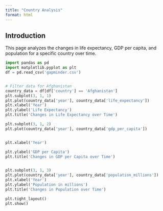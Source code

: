 ```yaml
---
title: "Country Analysis"
format: html
---
```

## Introduction

This page analyzes the changes in life expectancy, GDP per capita, and population for a specific country over time.

```python
import pandas as pd
import matplotlib.pyplot as plt
df = pd.read_csv('gapminder.csv')


# Filter data for Afghanistan
country_data = df[df['country'] == 'Afghanistan'] 
plt.subplot(3, 1, 1)
plt.plot(country_data['year'], country_data['life_expectancy'])
plt.xlabel('Year')
plt.ylabel('Life Expectancy')
plt.title('Changes in Life Expectancy over Time')

plt.subplot(3, 1, 2)
plt.plot(country_data['year'], country_data['gdp_per_capita'])


plt.xlabel('Year')

plt.ylabel('GDP per Capita')
plt.title('Changes in GDP per Capita over Time')


plt.subplot(3, 1, 3)
plt.plot(country_data['year'], country_data['population_millions'])
plt.xlabel('Year')
plt.ylabel('Population in millions')
plt.title('Changes in Population over Time')

plt.tight_layout()
plt.show()
```
